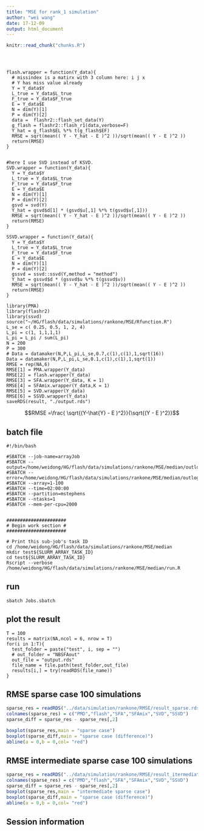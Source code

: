 ```yaml
---
title: "MSE for rank_1 simulation"
author: "wei wang"
date: 17-12-09
output: html_document
---
```


<!-- The file analysis/chunks.R contains chunks that define default settings
shared across the workflowr files. -->
```r
knitr::read_chunk("chunks.R")
```

<!-- Update knitr chunk options -->
```r
```

<!-- Insert the date the file was last updated -->
```r
```

<!-- Insert the code version (Git commit SHA1) if Git repository exists and R
 package git2r is installed -->
```r
```

<!-- Add your analysis here -->



```{}
flash.wrapper = function(Y_data){
  # missindex is a matirx with 3 column here: i j x
  # Y has miss value already
  Y = Y_data$Y
  L_true = Y_data$L_true
  F_true = Y_data$F_true
  E = Y_data$E
  N = dim(Y)[1]
  P = dim(Y)[2]
  data =  flashr2::flash_set_data(Y)
  g_flash = flashr2::flash_r1(data,verbose=F)
  Y_hat = g_flash$EL %*% t(g_flash$EF)
  RMSE = sqrt(mean(( Y - Y_hat - E )^2 ))/sqrt(mean(( Y - E )^2 ))
  return(RMSE)
}


#here I use SVD instead of KSVD.
SVD.wrapper = function(Y_data){
  Y = Y_data$Y
  L_true = Y_data$L_true
  F_true = Y_data$F_true
  E = Y_data$E
  N = dim(Y)[1]
  P = dim(Y)[2]
  gsvd = svd(Y)
  Y_hat = gsvd$d[1] * (gsvd$u[,1] %*% t(gsvd$v[,1]))
  RMSE = sqrt(mean(( Y - Y_hat - E )^2 ))/sqrt(mean(( Y - E )^2 ))
  return(RMSE)
}

SSVD.wrapper = function(Y_data){
  Y = Y_data$Y
  L_true = Y_data$L_true
  F_true = Y_data$F_true
  E = Y_data$E
  N = dim(Y)[1]
  P = dim(Y)[2]
  gssvd = ssvd::ssvd(Y,method = "method")
  Y_hat = gssvd$d * (gssvd$u %*% t(gssvd$v))
  RMSE = sqrt(mean(( Y - Y_hat - E )^2 ))/sqrt(mean(( Y - E )^2 ))
  return(RMSE)
}
```


```{}
library(PMA)
library(flashr2)
library(ssvd)
source("~/HG/flash/data/simulations/rankone/MSE/Rfunction.R")
L_se = c( 0.25, 0.5, 1, 2, 4)
L_pi = c(1, 1,1,1,1)
L_pi = L_pi / sum(L_pi)
N = 200
P = 300
# Data = datamaker(N,P,L_pi,L_se,0.7,c(1),c(1),1,sqrt(16))
Data = datamaker(N,P,L_pi,L_se,0.1,c(1),c(1),1,sqrt(1))
RMSE = rep(NA,6)
RMSE[1] = PMA.wrapper(Y_data)
RMSE[2] = flash.wrapper(Y_data)
RMSE[3] = SFA.wrapper(Y_data, K = 1)
RMSE[4] = SFAmix.wrapper(Y_data,K = 1)
RMSE[5] = SVD.wrapper(Y_data)
RMSE[6] = SSVD.wrapper(Y_data)
saveRDS(result, "./output.rds")
```


$$RMSE =\frac{ \sqrt{(Y-\hat{Y} - E )^2}}{\sqrt{(Y - E )^2}}$$

## batch file 

```
#!/bin/bash

#SBATCH --job-name=arrayJob
#SBATCH --output=/home/weidong/HG/flash/data/simulations/rankone/MSE/median/outlog/arrayJob_%A_%a.out
#SBATCH --error=/home/weidong/HG/flash/data/simulations/rankone/MSE/median/outlog/arrayJob_%A_%a.err
#SBATCH --array=1-100
#SBATCH --time=02:00:00
#SBATCH --partition=mstephens
#SBATCH --ntasks=1
#SBATCH --mem-per-cpu=2000


######################
# Begin work section #
######################

# Print this sub-job's task ID
cd /home/weidong/HG/flash/data/simulations/rankone/MSE/median
mkdir test${SLURM_ARRAY_TASK_ID}
cd test${SLURM_ARRAY_TASK_ID}
Rscript --verbose /home/weidong/HG/flash/data/simulations/rankone/MSE/median/run.R
```


## run

```
sbatch Jobs.sbatch
```

## plot the result

```
T = 100
results = matrix(NA,ncol = 6, nrow = T)
for(i in 1:T){
  test_folder = paste("test", i, sep = "")
  # out_folder = "NBSFAout"
  out_file = "output.rds"
  file_name = file.path(test_folder,out_file)
  results[i,] = try(readRDS(file_name))
}
```


## RMSE sparse case 100 simulations
 
```r
sparse_res = readRDS("../data/simulation/rankone/RMSE/result_sparse.rds")
colnames(sparse_res) = c("PMD","flash","SFA","SFAmix","SVD","SSVD")
sparse_diff = sparse_res - sparse_res[,2]

boxplot(sparse_res,main = "sparse case")
boxplot(sparse_diff,main = "sparse case (difference)")
abline(a = 0,b = 0,col= "red")
```

## RMSE intermediate sparse case 100 simulations
 
```r
sparse_res = readRDS("../data/simulation/rankone/RMSE/result_itermediate.rds")
colnames(sparse_res) = c("PMD","flash","SFA","SFAmix","SVD","SSVD")
sparse_diff = sparse_res - sparse_res[,2]
boxplot(sparse_res,main = "intermediate sparse case")
boxplot(sparse_diff,main = "sparse case (difference)")
abline(a = 0,b = 0,col= "red")
```

## Session information

<!-- Insert the session information into the document -->
```r
```
